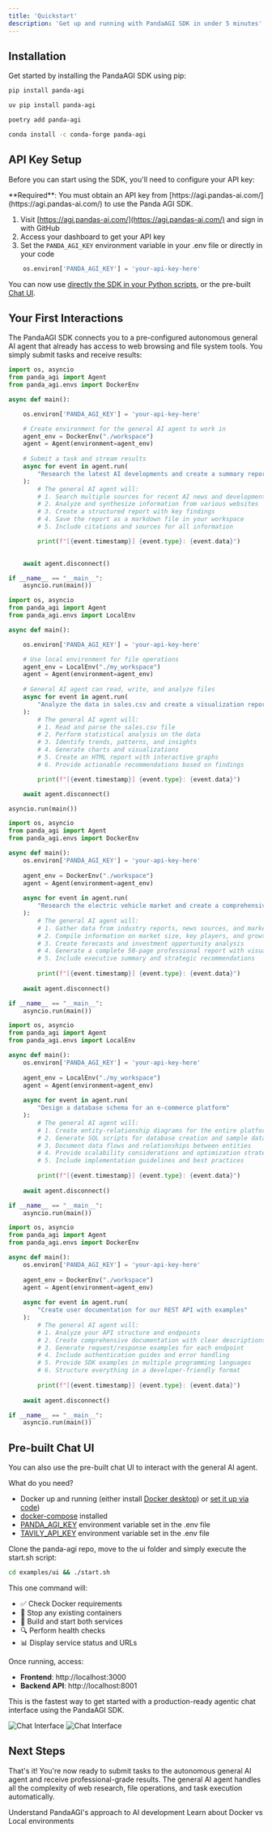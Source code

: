 ```yaml
---
title: 'Quickstart'
description: 'Get up and running with PandaAGI SDK in under 5 minutes'
---
```


## Installation

Get started by installing the PandaAGI SDK using pip:

<CodeGroup>

```bash pip
pip install panda-agi
```

```bash uv
uv pip install panda-agi
```

```bash poetry
poetry add panda-agi
```

```bash conda
conda install -c conda-forge panda-agi
```

</CodeGroup>

## API Key Setup

Before you can start using the SDK, you'll need to configure your API key:

<Warning>
  **Required**: You must obtain an API key from [https://agi.pandas-ai.com/](https://agi.pandas-ai.com/) to use the Panda AGI SDK.
</Warning>

1. Visit [https://agi.pandas-ai.com/](https://agi.pandas-ai.com/) and sign in with GitHub
2. Access your dashboard to get your API key
3. Set the `PANDA_AGI_KEY` environment variable in your .env file or directly in your code

```python
    os.environ['PANDA_AGI_KEY'] = 'your-api-key-here'
```

You can now use [directly the SDK in your Python scripts](#your-first-interactions), or the pre-built [Chat UI](#pre-built-chat-ui).

## Your First Interactions

The PandaAGI SDK connects you to a pre-configured autonomous general AI agent that already has access to web browsing and file system tools. You simply submit tasks and receive results:

<CodeGroup>

```python Deep Research
import os, asyncio
from panda_agi import Agent
from panda_agi.envs import DockerEnv

async def main():

    os.environ['PANDA_AGI_KEY'] = 'your-api-key-here'

    # Create environment for the general AI agent to work in
    agent_env = DockerEnv("./workspace")
    agent = Agent(environment=agent_env)
    
    # Submit a task and stream results
    async for event in agent.run(
        "Research the latest AI developments and create a summary report",
    ):
        # The general AI agent will:
        # 1. Search multiple sources for recent AI news and developments
        # 2. Analyze and synthesize information from various websites
        # 3. Create a structured report with key findings
        # 4. Save the report as a markdown file in your workspace
        # 5. Include citations and sources for all information

        print(f"[{event.timestamp}] {event.type}: {event.data}")

    
    await agent.disconnect()

if __name__ == "__main__":
    asyncio.run(main())
```

```python Data Analysis
import os, asyncio
from panda_agi import Agent
from panda_agi.envs import LocalEnv

async def main():

    os.environ['PANDA_AGI_KEY'] = 'your-api-key-here'

    # Use local environment for file operations
    agent_env = LocalEnv("./my_workspace")
    agent = Agent(environment=agent_env)
    
    # General AI agent can read, write, and analyze files
    async for event in agent.run(
        "Analyze the data in sales.csv and create a visualization report"
    ):
        # The general AI agent will:
        # 1. Read and parse the sales.csv file
        # 2. Perform statistical analysis on the data
        # 3. Identify trends, patterns, and insights
        # 4. Generate charts and visualizations
        # 5. Create an HTML report with interactive graphs
        # 6. Provide actionable recommendations based on findings

        print(f"[{event.timestamp}] {event.type}: {event.data}")

    await agent.disconnect()

asyncio.run(main())
```

```python Market Research
import os, asyncio
from panda_agi import Agent
from panda_agi.envs import DockerEnv

async def main():
    os.environ['PANDA_AGI_KEY'] = 'your-api-key-here'
    
    agent_env = DockerEnv("./workspace")
    agent = Agent(environment=agent_env)
    
    async for event in agent.run(
        "Research the electric vehicle market and create a comprehensive report"
    ):
        # The general AI agent will:
        # 1. Gather data from industry reports, news sources, and market analyses
        # 2. Compile information on market size, key players, and growth trends
        # 3. Create forecasts and investment opportunity analysis
        # 4. Generate a complete 50-page professional report with visualizations
        # 5. Include executive summary and strategic recommendations
        
        print(f"[{event.timestamp}] {event.type}: {event.data}")
        
    await agent.disconnect()

if __name__ == "__main__":
    asyncio.run(main())
```

```python System Design
import os, asyncio
from panda_agi import Agent
from panda_agi.envs import LocalEnv

async def main():
    os.environ['PANDA_AGI_KEY'] = 'your-api-key-here'
    
    agent_env = LocalEnv("./my_workspace")
    agent = Agent(environment=agent_env)
    
    async for event in agent.run(
        "Design a database schema for an e-commerce platform"
    ):
        # The general AI agent will:
        # 1. Create entity-relationship diagrams for the entire platform
        # 2. Generate SQL scripts for database creation and sample data
        # 3. Document data flows and relationships between entities
        # 4. Provide scalability considerations and optimization strategies
        # 5. Include implementation guidelines and best practices
        
        print(f"[{event.timestamp}] {event.type}: {event.data}")
        
    await agent.disconnect()

if __name__ == "__main__":
    asyncio.run(main())
```

```python Technical Documentation
import os, asyncio
from panda_agi import Agent
from panda_agi.envs import DockerEnv

async def main():
    os.environ['PANDA_AGI_KEY'] = 'your-api-key-here'
    
    agent_env = DockerEnv("./workspace")
    agent = Agent(environment=agent_env)
    
    async for event in agent.run(
        "Create user documentation for our REST API with examples"
    ):
        # The general AI agent will:
        # 1. Analyze your API structure and endpoints
        # 2. Create comprehensive documentation with clear descriptions
        # 3. Generate request/response examples for each endpoint
        # 4. Include authentication guides and error handling
        # 5. Provide SDK examples in multiple programming languages
        # 6. Structure everything in a developer-friendly format
        
        print(f"[{event.timestamp}] {event.type}: {event.data}")
        
    await agent.disconnect()

if __name__ == "__main__":
    asyncio.run(main())
```

</CodeGroup>

## Pre-built Chat UI

You can also use the pre-built chat UI to interact with the general AI agent.

What do you need?
- Docker up and running (either install [Docker desktop](https://www.docker.com/products/docker-desktop/)) or [set it up via code](installation#docker-setup))
- [docker-compose](https://docs.docker.com/compose/install/) installed
- [PANDA_AGI_KEY](https://agi.pandas-ai.com/) environment variable set in the .env file
- [TAVILY_API_KEY](https://tavily.ai/) environment variable set in the .env file

Clone the panda-agi repo, move to the ui folder and simply execute the start.sh script:

```bash
cd examples/ui && ./start.sh
```

This one command will:
- ✅ Check Docker requirements  
- 🛑 Stop any existing containers
- 🔨 Build and start both services
- 🔍 Perform health checks
- 📊 Display service status and URLs

Once running, access:
- **Frontend**: http://localhost:3000
- **Backend API**: http://localhost:8001

This is the fastest way to get started with a production-ready agentic chat interface using the PandaAGI SDK.

  <img
    className="block dark:hidden"
    src="/images/chat_interface.png"
    alt="Chat Interface"
  />
  <img
    className="hidden dark:block"
    src="/images/chat_interface.png"
    alt="Chat Interface"
  />

## Next Steps

That's it! You're now ready to submit tasks to the autonomous general AI agent and receive professional-grade results. The general AI agent handles all the complexity of web research, file operations, and task execution automatically. 

<CardGroup cols={2}>
  <Card
    title="Architecture"
    icon="diagram-project"
    href="/concepts/architecture"
  >
    Understand PandaAGI's approach to AI development
  </Card>
  <Card
    title="Environment Setup"
    icon="server"
    href="/concepts/environments"
  >
    Learn about Docker vs Local environments
  </Card>
</CardGroup>

